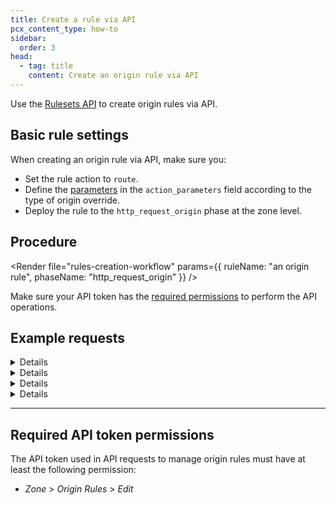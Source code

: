 ```yaml
---
title: Create a rule via API
pcx_content_type: how-to
sidebar:
  order: 3
head:
  - tag: title
    content: Create an origin rule via API
---
```



Use the [Rulesets API](/ruleset-engine/rulesets-api/) to create origin rules via API.

## Basic rule settings

When creating an origin rule via API, make sure you:

- Set the rule action to `route`.
- Define the [parameters](/rules/origin-rules/parameters/) in the `action_parameters` field according to the type of origin override.
- Deploy the rule to the `http_request_origin` phase at the zone level.

## Procedure

<Render
	file="rules-creation-workflow"
	params={{ ruleName: "an origin rule", phaseName: "http_request_origin" }}
/>

Make sure your API token has the [required permissions](#required-api-token-permissions) to perform the API operations.

## Example requests

<Details header="Example: Add a rule that overrides the HTTP `Host` header">

The following example sets the rules of an existing phase ruleset (`{ruleset_id}`) to a single origin rule — overriding the HTTP `Host` header — using the [Update a zone ruleset](/api/resources/rulesets/methods/update/) operation. The response will contain the complete definition of the ruleset you updated.

```bash
curl --request PUT \
https://api.cloudflare.com/client/v4/zones/{zone_id}/rulesets/{ruleset_id} \
--header "Authorization: Bearer <API_TOKEN>" \
--header "Content-Type: application/json" \
--data '{
  "rules": [
    {
      "expression": "http.request.uri.query contains \"/eu/\"",
      "description": "My first origin rule",
      "action": "route",
      "action_parameters": {
        "host_header": "eu_server.example.net"
      }
    }
  ]
}'
```

```json output
{
	"result": {
		"id": "<RULESET_ID>",
		"name": "Origin Rules ruleset",
		"description": "Zone-level ruleset that will execute origin rules.",
		"kind": "zone",
		"version": "2",
		"rules": [
			{
				"id": "<RULE_ID>",
				"version": "1",
				"action": "route",
				"action_parameters": {
					"host_header": "eu_server.example.net"
				},
				"expression": "http.request.uri.query contains \"/eu/\"",
				"description": "My first origin rule",
				"last_updated": "2022-06-02T14:42:04.219025Z",
				"ref": "<RULE_REF>"
			}
		],
		"last_updated": "2022-06-02T14:42:04.219025Z",
		"phase": "http_request_origin"
	},
	"success": true,
	"errors": [],
	"messages": []
}
```

</Details>

<Details header="Example: Add a rule that overrides the SNI value of incoming requests">

The following example sets the rules of an existing phase ruleset (`{ruleset_id}`) to a single origin rule — overriding the SNI value of incoming requests addressed at `admin.example.com` — using the [Update a zone ruleset](/api/resources/rulesets/methods/update/) operation.

```bash
curl --request PUT \
https://api.cloudflare.com/client/v4/zones/{zone_id}/rulesets/{ruleset_id} \
--header "Authorization: Bearer <API_TOKEN>" \
--header "Content-Type: application/json" \
--data '{
  "rules": [
    {
      "expression": "http.host eq \"admin.example.com\"",
      "description": "SNI Override for the admin area",
      "action": "route",
      "action_parameters": {
        "sni": {
          "value": "sni.example.com"
        }
      }
    }
  ]
}'
```

</Details>

<Details header="Example: Add a rule that overrides the resolved DNS record and the `Host` header of incoming requests">

The following example sets the rules of an existing phase ruleset (`{ruleset_id}`) to a single origin rule — overriding the resolved DNS record and the `Host` header of incoming requests — using the [Update a zone ruleset](/api/resources/rulesets/methods/update/) operation. The response will contain the complete definition of the ruleset you updated.

```bash
curl --request PUT \
https://api.cloudflare.com/client/v4/zones/{zone_id}/rulesets/{ruleset_id} \
--header "Authorization: Bearer <API_TOKEN>" \
--header "Content-Type: application/json" \
--data '{
  "rules": [
    {
      "expression": "starts_with(http.request.uri.path, \"/hr-app/\")",
      "description": "Origin rule for the company HR application",
      "action": "route",
      "action_parameters": {
        "host_header": "hr-server.example.com",
        "origin": {
          "host": "hr-server.example.com"
        }
      }
    }
  ]
}'
```

```json output
{
	"result": {
		"id": "<RULESET_ID>",
		"name": "Origin Rules ruleset",
		"description": "Zone-level ruleset that will execute origin rules.",
		"kind": "zone",
		"version": "2",
		"rules": [
			{
				"id": "<RULE_ID>",
				"version": "1",
				"action": "route",
				"action_parameters": {
					"host_header": "hr-server.example.com",
					"origin": {
						"host": "hr-server.example.com"
					}
				},
				"expression": "starts_with(http.request.uri.path, \"/hr-app/\")",
				"description": "Origin rule for the company HR application",
				"last_updated": "2022-06-03T14:42:04.219025Z",
				"ref": "<RULE_REF>"
			}
		],
		"last_updated": "2022-06-03T14:42:04.219025Z",
		"phase": "http_request_origin"
	},
	"success": true,
	"errors": [],
	"messages": []
}
```

</Details>

<Details header="Example: Add a rule that overrides the port of incoming requests">

The following example sets the rules of an existing phase ruleset (`{ruleset_id}`) to a single origin rule — overriding the port of incoming requests — using the [Update a zone ruleset](/api/resources/rulesets/methods/update/) operation. The response will contain the complete definition of the ruleset you updated.

```bash
curl --request PUT \
https://api.cloudflare.com/client/v4/zones/{zone_id}/rulesets/{ruleset_id} \
--header "Authorization: Bearer <API_TOKEN>" \
--header "Content-Type: application/json" \
--data '{
  "rules": [
    {
      "expression": "starts_with(http.request.uri.path, \"/team/calendar/\")",
      "description": "Origin rule for the team calendar application",
      "action": "route",
      "action_parameters": {
        "origin": {
          "port": 9000
        }
      }
    }
  ]
}'
```

```json output
{
	"result": {
		"id": "<RULESET_ID>",
		"name": "Origin Rules ruleset",
		"description": "Zone-level ruleset that will execute origin rules.",
		"kind": "zone",
		"version": "2",
		"rules": [
			{
				"id": "<RULE_ID>",
				"version": "1",
				"action": "route",
				"action_parameters": {
					"origin": {
						"port": 9000
					}
				},
				"expression": "starts_with(http.request.uri.path, \"/team/calendar/\")",
				"description": "Origin rule for the team calendar application",
				"last_updated": "2022-06-03T14:42:04.219025Z",
				"ref": "<RULE_REF>"
			}
		],
		"last_updated": "2022-06-03T14:42:04.219025Z",
		"phase": "http_request_origin"
	},
	"success": true,
	"errors": [],
	"messages": []
}
```

</Details>

---

## Required API token permissions

The API token used in API requests to manage origin rules must have at least the following permission:

- _Zone_ > _Origin Rules_ > _Edit_
